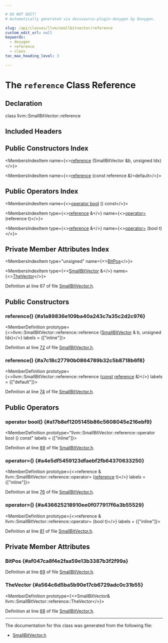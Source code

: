 ```yaml
---

# DO NOT EDIT!
# Automatically generated via docusaurus-plugin-doxygen by Doxygen.

slug: /api/classes/llvm/smallbitvector/reference
custom_edit_url: null
keywords:
  - doxygen
  - reference
  - class
toc_max_heading_level: 3

---
```





# The `reference` Class Reference

<DoxygenPage pluginConfig={pluginConfig}>



## Declaration

<CodeBlock>class llvm::SmallBitVector::reference</CodeBlock>

## Included Headers

<IncludesList>
<IncludesListItem
  filePath="llvm/ADT/SmallBitVector.h"
  permalink="/docs/api/files/include/include/llvm/include/llvm/adt/smallbitvector-h"
  isLocal="true" />
</IncludesList>

## Public Constructors Index

<MembersIndex>

<MembersIndexItem
  name={<><a href="#a1a89836e109ba40a243c7a35c2d2c976">reference</a> (SmallBitVector &amp;b, unsigned Idx)</>}>
</MembersIndexItem>

<MembersIndexItem
  name={<><a href="#a7c18c27790b0864789b32c5b8718b6f8">reference</a> (const reference &amp;)=default</>}>
</MembersIndexItem>

</MembersIndex>

## Public Operators Index

<MembersIndex>

<MembersIndexItem
  name={<><a href="#a17b8ef1205145b86c5608045e216ebf9">operator bool</a> () const</>}>
</MembersIndexItem>

<MembersIndexItem
  type={<><a href="/docs/api/classes/llvm/smallbitvector/reference">reference</a> &amp;</>}
  name={<><a href="#a4e5df5459123dfaebf2fb64370633250">operator=</a> (reference t)</>}>
</MembersIndexItem>

<MembersIndexItem
  type={<><a href="/docs/api/classes/llvm/smallbitvector/reference">reference</a> &amp;</>}
  name={<><a href="#a436625218910ee0f077917f6a3b55529">operator=</a> (bool t)</>}>
</MembersIndexItem>

</MembersIndex>

## Private Member Attributes Index

<MembersIndex>

<MembersIndexItem
  type="unsigned"
  name={<><a href="#af047ca8f4e2faa59e13b3387b3f2f99a">BitPos</a></>}>
</MembersIndexItem>

<MembersIndexItem
  type={<><a href="/docs/api/classes/llvm/smallbitvector">SmallBitVector</a> &amp;</>}
  name={<><a href="#a564c6d5ba5b90e17cb6729adc0c31b55">TheVector</a></>}>
</MembersIndexItem>

</MembersIndex>


Definition at line 67 of file <a href="/docs/api/files/include/include/llvm/include/llvm/adt/smallbitvector-h">SmallBitVector.h</a>.

<SectionDefinition>

## Public Constructors

### reference() {#a1a89836e109ba40a243c7a35c2d2c976}

<MemberDefinition
  prototype={<>llvm::SmallBitVector::reference::reference (<a href="/docs/api/classes/llvm/smallbitvector">SmallBitVector</a> &amp; b, unsigned Idx)</>}
  labels = {["inline"]}>

Definition at line <a href="/docs/api/files/include/include/llvm/include/llvm/adt/smallbitvector-h/#l00072">72</a> of file <a href="/docs/api/files/include/include/llvm/include/llvm/adt/smallbitvector-h">SmallBitVector.h</a>.
</MemberDefinition>

### reference() {#a7c18c27790b0864789b32c5b8718b6f8}

<MemberDefinition
  prototype={<>llvm::SmallBitVector::reference::reference (<a href="/docs/api/files/lib/lib/target/lib/target/aarch64/aarch64promoteconstant-cpp/#a90f8350fecae261c25be85d38b451bff">const</a> <a href="/docs/api/classes/llvm/smallbitvector/reference">reference</a> &amp;)</>}
  labels = {["default"]}>

Definition at line <a href="/docs/api/files/include/include/llvm/include/llvm/adt/smallbitvector-h/#l00074">74</a> of file <a href="/docs/api/files/include/include/llvm/include/llvm/adt/smallbitvector-h">SmallBitVector.h</a>.
</MemberDefinition>

</SectionDefinition>

<SectionDefinition>

## Public Operators

### operator bool() {#a17b8ef1205145b86c5608045e216ebf9}

<MemberDefinition
  prototype="llvm::SmallBitVector::reference::operator bool () const"
  labels = {["inline"]}>

Definition at line <a href="/docs/api/files/include/include/llvm/include/llvm/adt/smallbitvector-h/#l00089">89</a> of file <a href="/docs/api/files/include/include/llvm/include/llvm/adt/smallbitvector-h">SmallBitVector.h</a>.
</MemberDefinition>

### operator=() {#a4e5df5459123dfaebf2fb64370633250}

<MemberDefinition
  prototype={<>reference &amp; llvm::SmallBitVector::reference::operator= (<a href="/docs/api/classes/llvm/smallbitvector/reference">reference</a> t)</>}
  labels = {["inline"]}>

Definition at line <a href="/docs/api/files/include/include/llvm/include/llvm/adt/smallbitvector-h/#l00076">76</a> of file <a href="/docs/api/files/include/include/llvm/include/llvm/adt/smallbitvector-h">SmallBitVector.h</a>.
</MemberDefinition>

### operator=() {#a436625218910ee0f077917f6a3b55529}

<MemberDefinition
  prototype={<>reference &amp; llvm::SmallBitVector::reference::operator= (bool t)</>}
  labels = {["inline"]}>

Definition at line <a href="/docs/api/files/include/include/llvm/include/llvm/adt/smallbitvector-h/#l00081">81</a> of file <a href="/docs/api/files/include/include/llvm/include/llvm/adt/smallbitvector-h">SmallBitVector.h</a>.
</MemberDefinition>

</SectionDefinition>

<SectionDefinition>

## Private Member Attributes

### BitPos {#af047ca8f4e2faa59e13b3387b3f2f99a}

<MemberDefinition
  prototype="unsigned llvm::SmallBitVector::reference::BitPos">

Definition at line <a href="/docs/api/files/include/include/llvm/include/llvm/adt/smallbitvector-h/#l00069">69</a> of file <a href="/docs/api/files/include/include/llvm/include/llvm/adt/smallbitvector-h">SmallBitVector.h</a>.
</MemberDefinition>

### TheVector {#a564c6d5ba5b90e17cb6729adc0c31b55}

<MemberDefinition
  prototype={<>SmallBitVector&amp; llvm::SmallBitVector::reference::TheVector</>}>

Definition at line <a href="/docs/api/files/include/include/llvm/include/llvm/adt/smallbitvector-h/#l00068">68</a> of file <a href="/docs/api/files/include/include/llvm/include/llvm/adt/smallbitvector-h">SmallBitVector.h</a>.
</MemberDefinition>

</SectionDefinition>

<hr/>

The documentation for this class was generated from the following file:

<ul>
<li><a href="/docs/api/files/include/include/llvm/include/llvm/adt/smallbitvector-h">SmallBitVector.h</a></li>
</ul>

</DoxygenPage>

